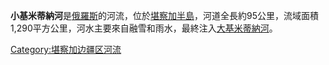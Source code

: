 '''小基米蒂納河'''是[[俄羅斯|俄羅斯]]的河流，位於[[堪察加半島|堪察加半島]]，河道全長約95公里，流域面積1,290平方公里，河水主要來自融雪和雨水，最終注入[[大基米蒂納河|大基米蒂納河]]。

{{Russia-geo-stub}}

[[Category:堪察加边疆区河流|Category:堪察加边疆区河流]]